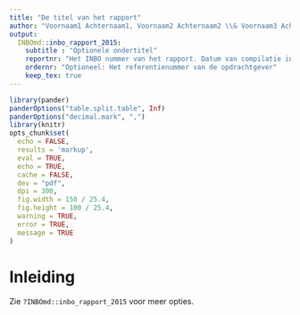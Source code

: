 ```yaml
---
title: "De titel van het rapport"
author: "Voornaam1 Achternaam1, Voornaam2 Achternaam2 \\& Voornaam3 Achternaam3"
output: 
  INBOmd::inbo_rapport_2015:
    subtitle : "Optionele ondertitel"
    reportnr: "Het INBO nummer van het rapport. Datum van compilatie indien ontbrekend"
    ordernr: "Optioneel: Het referentienummer van de opdrachtgever"
    keep_tex: true
---
```

```r
library(pander)
panderOptions("table.split.table", Inf)
panderOptions("decimal.mark", ",")
library(knitr)
opts_chunk$set(
  echo = FALSE, 
  results = 'markup',
  eval = TRUE,
  echo = TRUE,
  cache = FALSE,
  dev = "pdf",
  dpi = 300,
  fig.width = 150 / 25.4,
  fig.height = 100 / 25.4,
  warning = TRUE,
  error = TRUE,
  message = TRUE
)
```

# Inleiding

Zie `?INBOmd::inbo_rapport_2015` voor meer opties.


